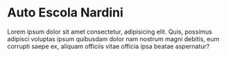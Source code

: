 
<Meta title="Introduction/Welcome" />

# Auto Escola Nardini

Lorem ipsum dolor sit amet consectetur, adipisicing elit. Quis, possimus adipisci voluptas ipsum quibusdam
dolor nam nostrum magni debitis, eum corrupti saepe ex, aliquam officiis vitae officia
ipsa beatae aspernatur?
